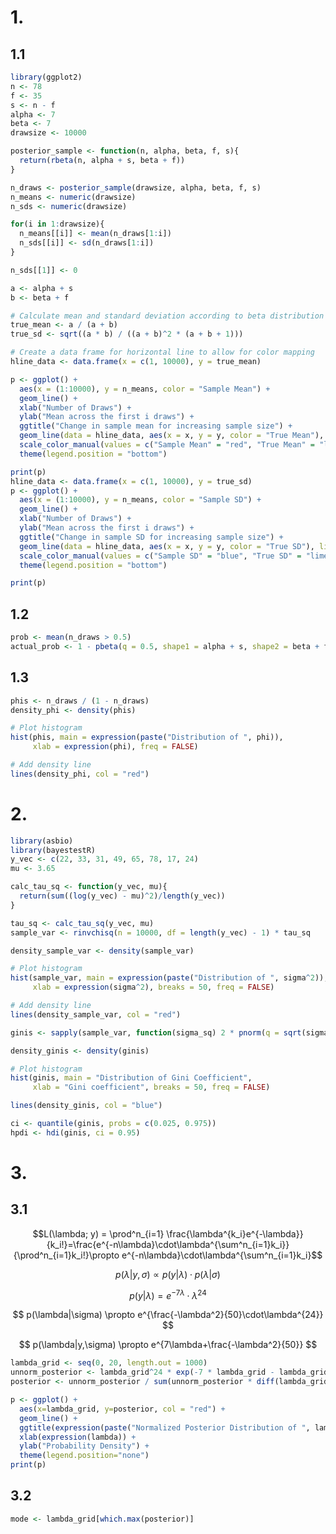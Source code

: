 # 1.

## 1.1

```r
library(ggplot2)
n <- 78
f <- 35
s <- n - f
alpha <- 7 
beta <- 7
drawsize <- 10000

posterior_sample <- function(n, alpha, beta, f, s){
  return(rbeta(n, alpha + s, beta + f))
}

n_draws <- posterior_sample(drawsize, alpha, beta, f, s)
n_means <- numeric(drawsize)
n_sds <- numeric(drawsize)

for(i in 1:drawsize){
  n_means[[i]] <- mean(n_draws[1:i])
  n_sds[[i]] <- sd(n_draws[1:i])
}

n_sds[[1]] <- 0

a <- alpha + s
b <- beta + f

# Calculate mean and standard deviation according to beta distribution
true_mean <- a / (a + b)
true_sd <- sqrt((a * b) / ((a + b)^2 * (a + b + 1)))

# Create a data frame for horizontal line to allow for color mapping
hline_data <- data.frame(x = c(1, 10000), y = true_mean)

p <- ggplot() +
  aes(x = (1:10000), y = n_means, color = "Sample Mean") +
  geom_line() +
  xlab("Number of Draws") +
  ylab("Mean across the first i draws") +
  ggtitle("Change in sample mean for increasing sample size") +
  geom_line(data = hline_data, aes(x = x, y = y, color = "True Mean"), linetype = "dashed") +
  scale_color_manual(values = c("Sample Mean" = "red", "True Mean" = "limegreen")) +
  theme(legend.position = "bottom") 

print(p)
hline_data <- data.frame(x = c(1, 10000), y = true_sd)
p <- ggplot() +
  aes(x = (1:10000), y = n_means, color = "Sample SD") +
  geom_line() +
  xlab("Number of Draws") +
  ylab("Mean across the first i draws") +
  ggtitle("Change in sample SD for increasing sample size") +
  geom_line(data = hline_data, aes(x = x, y = y, color = "True SD"), linetype = "dashed") +
  scale_color_manual(values = c("Sample SD" = "blue", "True SD" = "limegreen")) +
  theme(legend.position = "bottom")

print(p)
```

## 1.2

```r
prob <- mean(n_draws > 0.5)
actual_prob <- 1 - pbeta(q = 0.5, shape1 = alpha + s, shape2 = beta + f)
```

## 1.3

```r
phis <- n_draws / (1 - n_draws)
density_phi <- density(phis)

# Plot histogram
hist(phis, main = expression(paste("Distribution of ", phi)), 
     xlab = expression(phi), freq = FALSE)

# Add density line
lines(density_phi, col = "red")
```

# 2.

```r
library(asbio)
library(bayestestR)
y_vec <- c(22, 33, 31, 49, 65, 78, 17, 24)
mu <- 3.65

calc_tau_sq <- function(y_vec, mu){
  return(sum((log(y_vec) - mu)^2)/length(y_vec))
}

tau_sq <- calc_tau_sq(y_vec, mu)
sample_var <- rinvchisq(n = 10000, df = length(y_vec) - 1) * tau_sq

density_sample_var <- density(sample_var)

# Plot histogram
hist(sample_var, main = expression(paste("Distribution of ", sigma^2)), 
     xlab = expression(sigma^2), breaks = 50, freq = FALSE)

# Add density line
lines(density_sample_var, col = "red")

ginis <- sapply(sample_var, function(sigma_sq) 2 * pnorm(q = sqrt(sigma_sq)/sqrt(2)) - 1)

density_ginis <- density(ginis)

# Plot histogram
hist(ginis, main = "Distribution of Gini Coefficient", 
     xlab = "Gini coefficient", breaks = 50, freq = FALSE)

lines(density_ginis, col = "blue")

ci <- quantile(ginis, probs = c(0.025, 0.975))
hpdi <- hdi(ginis, ci = 0.95)
```

# 3.

## 3.1

$$L(\lambda; y) = \prod^n_{i=1} \frac{\lambda^{k_i}e^{-\lambda}}{k_i!}=\frac{e^{-n\lambda}\cdot\lambda^{\sum^n_{i=1}k_i}}{\prod^n_{i=1}k_i!}\propto e^{-n\lambda}\cdot\lambda^{\sum^n_{i=1}k_i}$$

$$
p(\lambda|y,\sigma) \propto p(y|\lambda) \cdot p(\lambda|\sigma)
$$

$$
p(y|\lambda) = e^{-7\lambda}\cdot\lambda^{24}
$$

$$
p(\lambda|\sigma) \propto e^{\frac{-\lambda^2}{50}\cdot\lambda^{24}}
$$

$$
p(\lambda|y,\sigma) \propto e^{7\lambda+\frac{-\lambda^2}{50}}
$$

```r
lambda_grid <- seq(0, 20, length.out = 1000)
unnorm_posterior <- lambda_grid^24 * exp(-7 * lambda_grid - lambda_grid^2 / 50)
posterior <- unnorm_posterior / sum(unnorm_posterior * diff(lambda_grid)[1])

p <- ggplot() + 
  aes(x=lambda_grid, y=posterior, col = "red") + 
  geom_line() + 
  ggtitle(expression(paste("Normalized Posterior Distribution of ", lambda))) + 
  xlab(expression(lambda)) + 
  ylab("Probability Density") +
  theme(legend.position="none")
print(p)
```

## 3.2

```r
mode <- lambda_grid[which.max(posterior)]
```
